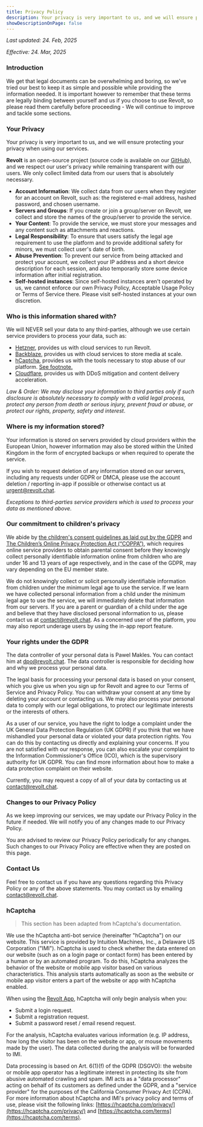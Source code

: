 ```yaml
---
title: Privacy Policy
description: Your privacy is very important to us, and we will ensure protecting your privacy when using our services.
showDescriptionOnPage: false
---
```


_Last updated: 24. Feb, 2025_

_Effective: 24. Mar, 2025_

### Introduction

We get that legal documents can be overwhelming and boring, so we've tried our best to keep it as simple and possible while providing the information needed. It is important however to remember that these terms are legally binding between yourself and us if you choose to use Revolt, so please read them carefully before proceeding - We will continue to improve and tackle some sections.

### Your Privacy

Your privacy is very important to us, and we will ensure protecting your privacy when using our services.

**Revolt** is an open-source project (source code is available on our [GitHub](https://github.com/revoltchat)), and we respect our user's privacy while remaining transparent with our users. We only collect limited data from our users that is absolutely necessary.

-   **Account Information**: We collect data from our users when they register for an account on Revolt, such as: the registered e-mail address, hashed password, and chosen username.
-   **Servers and Groups**: If you create or join a group/server on Revolt, we collect and store the names of the group/server to provide the service.
-   **Your Content**: To provide the service, we must store your messages and any content such as attachments and reactions.
-   **Legal Responsibility**: To ensure that users satisfy the legal age requirement to use the platform and to provide additional safety for minors, we must collect user's date of birth.
-   **Abuse Prevention**: To prevent our service from being attacked and protect your account, we collect your IP address and a short device description for each session, and also temporarily store some device information after initial registration.
-   **Self-hosted instances**: Since self-hosted instances aren't operated by us, we cannot enforce our own Privacy Policy, Acceptable Usage Policy or Terms of Service there. Please visit self-hosted instances at your own discretion.

### Who is this information shared with?

We will NEVER sell your data to any third-parties, although we use certain service providers to process your data, such as:

-   [Hetzner](https://hetzner.com), provides us with cloud services to run Revolt.
-   [Backblaze](https://backblaze.com), provides us with cloud services to store media at scale.
-   [hCaptcha](https://hcaptcha.com), provides us with the tools necessary to stop abuse of our platform. [See footnote.](#hcaptcha)
-   [Cloudflare](https://cloudflare.com), provides us with DDoS mitigation and content delivery acceleration.

_Law & Order: We may disclose your information to third parties only if such disclosure is absolutely necessary to comply with a valid legal process, protect any person from death or serious injury, prevent fraud or abuse, or protect our rights, property, safety and interest_.

### Where is my information stored?

Your information is stored on servers provided by cloud providers within the European Union, however information may also be stored within the United Kingdom in the form of encrypted backups or when required to operate the service.

If you wish to request deletion of any information stored on our servers, including any requests under GDPR or DMCA, please use the account deletion / reporting in-app if possible or otherwise contact us at [urgent@revolt.chat](mailto:urgent@revolt.chat).

_Exceptions to third-parties service providers which is used to process your data as mentioned above._

### Our commitment to children's privacy

We abide by [the children's consent guidelines as laid out by the GDPR](https://gdpr-info.eu/art-8-gdpr/) and [The Children’s Online Privacy Protection Act (“COPPA”)](https://www.ftc.gov/enforcement/rules/rulemaking-regulatory-reform-proceedings/childrens-online-privacy-protection-rule), which requires online service providers to obtain parental consent before they knowingly collect personally identifiable information online from children who are under 16 and 13 years of age respectively, and in the case of the GDPR, may vary depending on the EU member state.

We do not knowingly collect or solicit personally identifiable information from children under the minimum legal age to use the service. If we learn we have collected personal information from a child under the minimum legal age to use the service, we will immediately delete that information from our servers. If you are a parent or guardian of a child under the age and believe that they have disclosed personal information to us, please contact us at [contact@revolt.chat](mailto:contact@revolt.chat). As a concerned user of the platform, you may also report underage users by using the in-app report feature.

### Your rights under the GDPR

The data controller of your personal data is Pawel Makles. You can contact him at [dpo@revolt.chat](mailto:dpo@revolt.chat). The data controller is responsible for deciding how and why we process your personal data.

The legal basis for processing your personal data is based on your consent, which you give us when you sign up for Revolt and agree to our Terms of Service and Privacy Policy. You can withdraw your consent at any time by deleting your account or contacting us. We may also process your personal data to comply with our legal obligations, to protect our legitimate interests or the interests of others.

As a user of our service, you have the right to lodge a complaint under the UK General Data Protection Regulation (UK GDPR) if you think that we have mishandled your personal data or violated your data protection rights. You can do this by contacting us directly and explaining your concerns. If you are not satisfied with our response, you can also escalate your complaint to the Information Commissioner's Office (ICO), which is the supervisory authority for UK GDPR. You can find more information about how to make a data protection complaint on their website.

Currently, you may request a copy of all of your data by contacting us at [contact@revolt.chat](mailto:contact@revolt.chat).

### Changes to our Privacy Policy

As we keep improving our services, we may update our Privacy Policy in the future if needed. We will notify you of any changes made to our Privacy Policy.

You are advised to review our Privacy Policy periodically for any changes. Such changes to our Privacy Policy are effective when they are posted on this page.

### Contact Us

Feel free to contact us if you have any questions regarding this Privacy Policy or any of the above statements. You may contact us by emailing [contact@revolt.chat](mailto:contact@revolt.chat).

### hCaptcha

> This section has been adapted from hCaptcha's documentation.

We use the hCaptcha anti-bot service (hereinafter "hCaptcha") on our website. This service is provided by Intuition Machines, Inc., a Delaware US Corporation ("IMI"). hCaptcha is used to check whether the data entered on our website (such as on a login page or contact form) has been entered by a human or by an automated program. To do this, hCaptcha analyzes the behavior of the website or mobile app visitor based on various characteristics. This analysis starts automatically as soon as the website or mobile app visitor enters a part of the website or app with hCaptcha enabled.

When using the [Revolt App](https://app.revolt.chat), hCaptcha will only begin analysis when you:

-   Submit a login request.
-   Submit a registration request.
-   Submit a password reset / email resend request.

For the analysis, hCaptcha evaluates various information (e.g. IP address, how long the visitor has been on the website or app, or mouse movements made by the user). The data collected during the analysis will be forwarded to IMI.

Data processing is based on Art. 6(1)(f) of the GDPR (DSGVO): the website or mobile app operator has a legitimate interest in protecting its site from abusive automated crawling and spam. IMI acts as a "data processor" acting on behalf of its customers as defined under the GDPR, and a "service provider" for the purposes of the California Consumer Privacy Act (CCPA). For more information about hCaptcha and IMI's privacy policy and terms of use, please visit the following links: [https://hcaptcha.com/privacy/](https://hcaptcha.com/privacy/) and [https://hcaptcha.com/terms](https://hcaptcha.com/terms).
